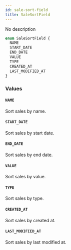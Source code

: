 ```yaml
---
id: sale-sort-field
title: SaleSortField
---
```


No description

```graphql
enum SaleSortField {
  NAME
  START_DATE
  END_DATE
  VALUE
  TYPE
  CREATED_AT
  LAST_MODIFIED_AT
}
```

### Values

#### `NAME`

Sort sales by name.

#### `START_DATE`

Sort sales by start date.

#### `END_DATE`

Sort sales by end date.

#### `VALUE`

Sort sales by value.

#### `TYPE`

Sort sales by type.

#### `CREATED_AT`

Sort sales by created at.

#### `LAST_MODIFIED_AT`

Sort sales by last modified at.
